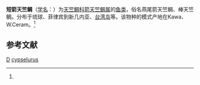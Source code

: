 {{Speciesbox
| taxon = Rhabadamia cypselurus
| binomial_authority = (Weber, 1909)<ref name='id7260'>{{cite web| url =http://www.bioinfo.cn/db05/BjdwSpecies.php?action=view&id=7260| title =短箭天竺鲷| work =《中国动物物种编目数据库》| publisher =中国科学院微生物研究所| author =中国科学院动物研究所| accessdate =2009-04-16| deadurl =yes| archiveurl =https://web.archive.org/web/20160305022652/http://www.bioinfo.cn/db05/BjdwSpecies.php?action=view&id=7260| archivedate =2016-03-05}}</ref>
}}

'''短箭天竺鲷'''（[[学名|学名]]：{{lang|la|''Rhabadamia cypselurus''}}）为[[天竺鲷科|天竺鲷科]][[箭天竺鲷属|箭天竺鲷属]]的[[鱼类|鱼类]]，俗名燕尾箭天竺鲷、棒天竺鲷。分布于琉球、菲律宾到新几内亚、[[台湾岛|台湾岛]]等。该物种的模式产地在Kawa、W.Ceram。<ref name='id7260'/>

== 参考文献 ==
{{reflist}}

{{鲈形目小作品}}

{{taxonbar}}
[[Category:_1909年描述的鱼类|D]]
[[Category:箭天竺鲷属|cypselurus]]